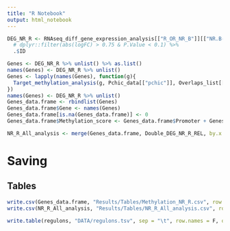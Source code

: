 ```yaml
---
title: "R Notebook"
output: html_notebook
---
```


```r
DEG_NR_R <- RNAseq_diff_gene_expression_analysis[["R_OR_NR_B"]][["NR.B-R.B"]] %>%
  # dplyr::filter(abs(logFC) > 0.75 & P.Value < 0.1) %>%
  .$ID
```

```r
Genes <- DEG_NR_R %>% unlist() %>% as.list()
names(Genes) <- DEG_NR_R %>% unlist()
Genes <- lapply(names(Genes), function(g){
  Target_methylation_analysis(g, Pchic_data[["pchic"]], Overlaps_list[["CPGS_PCHIC"]], DMP_analysis[["NR_R_filtered"]])
})
names(Genes) <- DEG_NR_R %>% unlist()
Genes_data.frame <- rbindlist(Genes)
Genes_data.frame$Gene <- names(Genes)
Genes_data.frame[is.na(Genes_data.frame)] <- 0
Genes_data.frame$Methylation_score <- Genes_data.frame$Promoter + Genes_data.frame$Enhancer
```

```r
NR_R_All_analysis <- merge(Genes_data.frame, Double_DEG_NR_R_REL, by.x = "Gene", by.y = "ID", all = T)
```

# Saving

## Tables

```r
write.csv(Genes_data.frame, "Results/Tables/Methylation_NR_R.csv", row.names = F)
write.csv(NR_R_All_analysis, "Results/Tables/NR_R_All_analysis.csv", row.names = F)
```


```r
write.table(regulons, "DATA/regulons.tsv", sep = "\t", row.names = F, quote = F)
```

